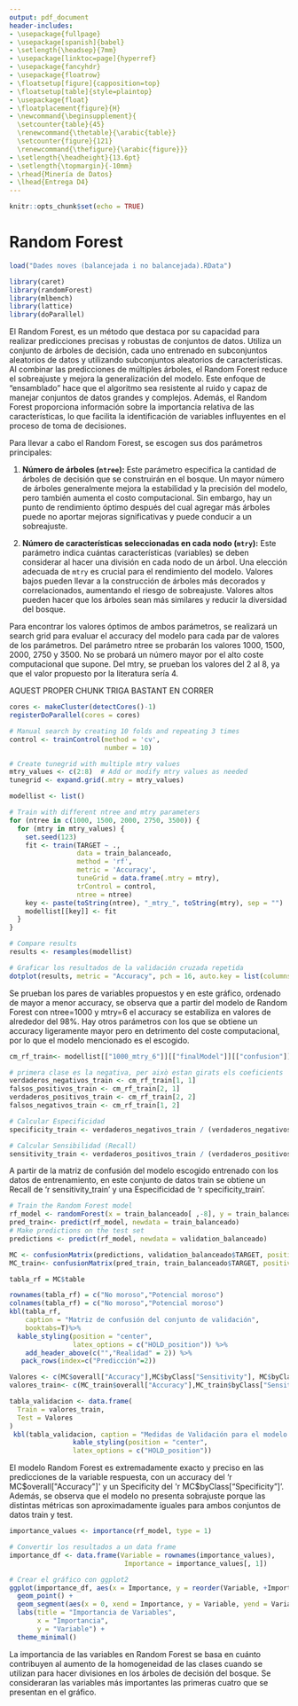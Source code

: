 ---
output: pdf_document
header-includes:
- \usepackage{fullpage} 
- \usepackage[spanish]{babel}
- \setlength{\headsep}{7mm} 
- \usepackage[linktoc=page]{hyperref}
- \usepackage{fancyhdr}
- \usepackage{floatrow}
- \floatsetup[figure]{capposition=top}
- \floatsetup[table]{style=plaintop}
- \usepackage{float}
- \floatplacement{figure}{H}
- \newcommand{\beginsupplement}{
  \setcounter{table}{45}  
  \renewcommand{\thetable}{\arabic{table}} 
  \setcounter{figure}{121} 
  \renewcommand{\thefigure}{\arabic{figure}}}
- \setlength{\headheight}{13.6pt}
- \setlength{\topmargin}{-10mm}
- \rhead{Minería de Datos}
- \lhead{Entrega D4}
---

```{r setup, include=FALSE}
knitr::opts_chunk$set(echo = TRUE)
```

```{=tex}
\cfoot{\thepage}
\setcounter{page}{141}
```

\beginsupplement

# Random Forest

```{r, include = F}
load("Dades noves (balancejada i no balancejada).RData")
```

```{r, include = F, warning=F, echo=F}
library(caret)
library(randomForest)
library(mlbench)
library(lattice)
library(doParallel)
```
El Random Forest, es un método que destaca por su capacidad para realizar predicciones precisas y robustas de conjuntos de datos. Utiliza un conjunto de árboles de decisión, cada uno entrenado en subconjuntos aleatorios de datos y utilizando subconjuntos aleatorios de características. Al combinar las predicciones de múltiples árboles, el Random Forest reduce el sobreajuste y mejora la generalización del modelo. Este enfoque de "ensamblado" hace que el algoritmo sea resistente al ruido y capaz de manejar conjuntos de datos grandes y complejos. Además, el Random Forest proporciona información sobre la importancia relativa de las características, lo que facilita la identificación de variables influyentes en el proceso de toma de decisiones.

Para llevar a cabo el Random Forest, se escogen sus dos parámetros principales:

1. **Número de árboles (`ntree`):** Este parámetro especifica la cantidad de árboles de decisión que se construirán en el bosque. Un mayor número de árboles generalmente mejora la estabilidad y la precisión del modelo, pero también aumenta el costo computacional. Sin embargo, hay un punto de rendimiento óptimo después del cual agregar más árboles puede no aportar mejoras significativas y puede conducir a un sobreajuste. 

2. **Número de características seleccionadas en cada nodo (`mtry`):** Este parámetro indica cuántas características (variables) se deben considerar al hacer una división en cada nodo de un árbol. Una elección adecuada de `mtry` es crucial para el rendimiento del modelo. Valores bajos pueden llevar a la construcción de árboles más decorados y correlacionados, aumentando el riesgo de sobreajuste. Valores altos pueden hacer que los árboles sean más similares y reducir la diversidad del bosque. 

Para encontrar los valores óptimos de ambos parámetros, se realizará un search grid para evaluar el accuracy del modelo para cada par de valores de los parámetros. Del parámetro ntree se probarán los valores 1000, 1500, 2000, 2750 y 3500. No se probará un número mayor por el alto coste computacional que supone. Del mtry, se prueban los valores del 2 al 8, ya que el valor propuesto por la literatura sería 4.


AQUEST PROPER CHUNK TRIGA BASTANT EN CORRER
```{r}
cores <- makeCluster(detectCores()-1)
registerDoParallel(cores = cores)

# Manual search by creating 10 folds and repeating 3 times
control <- trainControl(method = 'cv',
                        number = 10)

# Create tunegrid with multiple mtry values
mtry_values <- c(2:8)  # Add or modify mtry values as needed
tunegrid <- expand.grid(.mtry = mtry_values)

modellist <- list()

# Train with different ntree and mtry parameters
for (ntree in c(1000, 1500, 2000, 2750, 3500)) {
  for (mtry in mtry_values) {
    set.seed(123)
    fit <- train(TARGET ~ .,
                 data = train_balanceado,
                 method = 'rf',
                 metric = 'Accuracy',
                 tuneGrid = data.frame(.mtry = mtry),
                 trControl = control,
                 ntree = ntree)
    key <- paste(toString(ntree), "_mtry_", toString(mtry), sep = "")
    modellist[[key]] <- fit
  }
}

# Compare results
results <- resamples(modellist)
```

```{r, fig.width=5, fig.height=6}
# Graficar los resultados de la validación cruzada repetida
dotplot(results, metric = "Accuracy", pch = 16, auto.key = list(columns = 2))
```
Se prueban los pares de variables propuestos y en este gráfico, ordenado de mayor a menor accuracy, se observa que a partir del modelo de Random Forest con ntree=1000 y mtry=6 el accuracy se estabiliza en valores de alrededor del 98%. Hay otros parámetros con los que se obtiene un accuracy ligeramente mayor pero en detrimento del coste computacional, por lo que el modelo mencionado es el escogido. 
```{r}
cm_rf_train<- modellist[["1000_mtry_6"]][["finalModel"]][["confusion"]]

# primera clase es la negativa, per això estan girats els coeficients
verdaderos_negativos_train <- cm_rf_train[1, 1]
falsos_positivos_train <- cm_rf_train[2, 1]
verdaderos_positivos_train <- cm_rf_train[2, 2]
falsos_negativos_train <- cm_rf_train[1, 2]

# Calcular Especificidad
specificity_train <- verdaderos_negativos_train / (verdaderos_negativos_train + falsos_positivos_train)

# Calcular Sensibilidad (Recall)
sensitivity_train <- verdaderos_positivos_train / (verdaderos_positivos_train + falsos_negativos_train)

```
A partir de la matriz de confusión del modelo escogido entrenado con los datos de entrenamiento, en este conjunto de datos train se obtiene un Recall de 'r sensitivity_train' y una Especificidad de 'r specificity_train'.

```{r}
# Train the Random Forest model
rf_model <- randomForest(x = train_balanceado[ ,-8], y = train_balanceado$TARGET, ntree = 1000, mtry=6, importance = TRUE)
pred_train<- predict(rf_model, newdata = train_balanceado)
# Make predictions on the test set
predictions <- predict(rf_model, newdata = validation_balanceado)

MC <- confusionMatrix(predictions, validation_balanceado$TARGET, positive = "1")
MC_train<- confusionMatrix(pred_train, train_balanceado$TARGET, positive = "1")

tabla_rf = MC$table

rownames(tabla_rf) = c("No moroso","Potencial moroso")
colnames(tabla_rf) = c("No moroso","Potencial moroso")
kbl(tabla_rf,
    caption = "Matriz de confusión del conjunto de validación",
    booktabs=T)%>% 
  kable_styling(position = "center", 
                latex_options = c("HOLD_position")) %>%
    add_header_above(c("","Realidad" = 2)) %>%
   pack_rows(index=c("Predicción"=2))
```

```{r, echo=F, warning = F,fig.cap = "Matriz de confusión sobre el conjunto validación QDA", fig.show='hold',out.width="75%",out.height="75%"}
Valores <- c(MC$overall["Accuracy"],MC$byClass["Sensitivity"], MC$byClass["Specificity"], MC$byClass["Recall"], MC$byClass["F1"], MC$byClass["Precision"])
valores_train<- c(MC_train$overall["Accuracy"],MC_train$byClass["Sensitivity"], MC_train$byClass["Specificity"], MC_train$byClass["Recall"], MC_train$byClass["F1"], MC_train$byClass["Precision"])

tabla_validacion <- data.frame(
  Train = valores_train,
  Test = Valores
)
 kbl(tabla_validacion, caption = "Medidas de Validación para el modelo Random Forest", booktabs=T)%>% 
                kable_styling(position = "center", 
                latex_options = c("HOLD_position"))

```

El modelo Random Forest es extremadamente exacto y preciso en las predicciones de la variable respuesta, con un accuracy del 'r MC$overall["Accuracy"]' y un Specificity del 'r MC$byClass["Specificity"]'. Además, se observa que el modelo no presenta sobrajuste porque las distintas métricas son aproximadamente iguales para ambos conjuntos de datos train y test.

```{r}
importance_values <- importance(rf_model, type = 1)

# Convertir los resultados a un data frame
importance_df <- data.frame(Variable = rownames(importance_values),
                             Importance = importance_values[, 1])

# Crear el gráfico con ggplot2
ggplot(importance_df, aes(x = Importance, y = reorder(Variable, +Importance))) +
  geom_point() +
  geom_segment(aes(x = 0, xend = Importance, y = Variable, yend = Variable), linetype = "dashed") +
  labs(title = "Importancia de Variables",
       x = "Importancia",
       y = "Variable") +
  theme_minimal()

```
La importancia de las variables en Random Forest se basa en cuánto contribuyen al aumento de la homogeneidad de las clases cuando se utilizan para hacer divisiones en los árboles de decisión del bosque. Se consideraran las variables más importantes las primeras cuatro que se presentan en el gráfico. 
